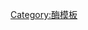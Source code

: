{{Navbox
 | name = 酶
 | title = [[酶]]
 | state = {{{state|}}}
 | listclass = hlist

 | group1 = 活性
 | list1 =
* [[活性位点]]
* [[结合位点]]
* [[催化三联体]]
* [[负氧离子洞]]
* {{link-en|酶催化混杂|Enzyme promiscuity}}
* {{link-en|催化最适酶|Catalytically perfect enzyme}}
* [[辅因子]]
* [[辅酶]]
* [[酶促反应]]
 | group2 = 调节
 | list2 =
* [[别构调节]]
* {{link-en|协同性|Cooperativity}}
* [[酶抑制剂]]
* [[酶激活剂]]

 | group3 = 分类
 | list3 =
* [[EC編號]]
* [[蛋白质超家族]]
* [[蛋白质家族]]
* [[酶列表]]
 | group4 = 动力学
 | list4 =
* [[酶动力学]]
* {{link-en|伊迪-霍夫斯蒂图|Eadie–Hofstee diagram}}
* {{link-en|哈尼斯-伍尔夫图|Hanes–Woolf plot}}
* [[双倒数图]]
* [[米氏动力学]]
 | group5 = 类型
 | list5 =
* '''EC1 [[氧化还原酶]]'''（{{link-en|EC编号列表 (EC 1)|List of EC numbers (EC 1)|列表}}）
* '''EC2 [[转移酶]]'''（{{link-en|EC编号列表 (EC 2)|List of EC numbers (EC 2)|列表}}）
* '''EC3 [[水解酶]]'''（{{link-en|EC编号列表 (EC 3)|List of EC numbers (EC 3)|列表}}）
* '''EC4 [[裂合酶]]'''（{{link-en|EC编号列表 (EC 4)|List of EC numbers (EC 4)|列表}}）
* '''EC5 [[异构酶]]'''（{{link-en|EC编号列表 (EC 5)|List of EC numbers (EC 5)|列表}}）
* '''EC6 [[连接酶]]'''（{{link-en|EC编号列表 (EC 6)|List of EC numbers (EC 6)|列表}}）
* '''EC7 {{link-en|移位酶|Translocase}}'''（{{link-en|EC编号列表 (EC 7)|List of EC numbers (EC 7)|列表}}）

}}<noinclude>
{{collapsible option}}
[[Category:酶模板]]
</noinclude>